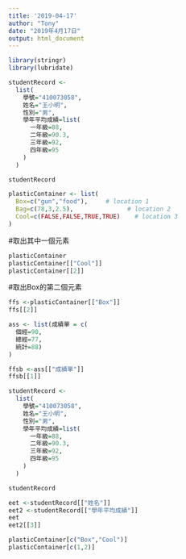 ```yaml
---
title: '2019-04-17'
author: "Tony"
date: "2019年4月17日"
output: html_document
---
```


```r
library(stringr)
library(lubridate)
```

```r
studentRecord <-
  list(
    學號="410073058",
    姓名="王小明",
    性別="男",
    學年平均成績=list(
      一年級=88,
      二年級=90.3,
      三年級=92,
      四年級=95
    )
  )

studentRecord
```

```r
plasticContainer <- list(
  Box=c("gun","food"),     # location 1
  Bag=c(78,3,2.5),               # location 2
  Cool=c(FALSE,FALSE,TRUE,TRUE)    # location 3
)
```
#取出其中一個元素
```r
plasticContainer
plasticContainer[["Cool"]] 
plasticContainer[[2]]
```
#取出Box的第二個元素
```r
ffs <-plasticContainer[["Box"]] 
ffs[[2]]
```

```r
ass <- list(成績單 = c(
  個經=90,
  總經=77,
  統計=88)
)
```

```r
ffsb <-ass[["成績單"]]
ffsb[[1]]
```

```r
studentRecord <-
  list(
    學號="410073058",
    姓名="王小明",
    性別="男",
    學年平均成績=list(
      一年級=88,
      二年級=90.3,
      三年級=92,
      四年級=95
    )
  )

studentRecord
```

```r
eet <-studentRecord[["姓名"]]
eet2 <-studentRecord[["學年平均成績"]]
eet
eet2[[3]]
```

```r
plasticContainer[c("Box","Cool")] 
plasticContainer[c(1,2)]
```

